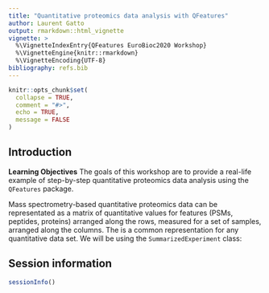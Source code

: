 ```yaml
---
title: "Quantitative proteomics data analysis with QFeatures"
author: Laurent Gatto
output: rmarkdown::html_vignette
vignette: >
  %\VignetteIndexEntry{QFeatures EuroBioc2020 Workshop}
  %\VignetteEngine{knitr::rmarkdown}
  %\VignetteEncoding{UTF-8}
bibliography: refs.bib
---
```



```r
knitr::opts_chunk$set(
  collapse = TRUE,
  comment = "#>",
  echo = TRUE,
  message = FALSE
)
```


## Introduction

**Learning Objectives** The goals of this workshop are to provide a
real-life example of step-by-step quantitative proteomics data
analysis using the `QFeatures` package.

Mass spectrometry-based quantitative proteomics data can be
representated as a matrix of quantitative values for features (PSMs,
peptides, proteins) arranged along the rows, measured for a set of
samples, arranged along the columns. The is a common representation
for any quantitative data set. We will be using the
`SummarizedExperiment` class:


## Session information

```r
sessionInfo()
```

